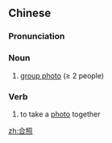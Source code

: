 ==Chinese==
{{zh-forms}}

===Pronunciation===
{{zh-pron
|m=hézhào
|cat=n,v
}}

===Noun===
{{zh-noun}}

# [[group photo]] (≥ 2 people)

===Verb===
{{zh-verb}}

# to take a [[photo]] together

[[zh:合照]]